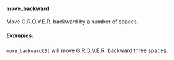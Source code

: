 #### move_backward

Move G.R.O.V.E.R. backward by a number of spaces.

##### Examples:

`move_backward(3)` will move G.R.O.V.E.R. backward three spaces.
